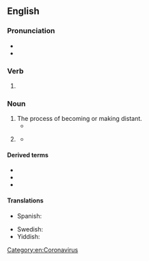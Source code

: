 ==English==

===Pronunciation===
* {{IPA|en|/ˈdɪstənsɪŋ/}}
* {{audio|en|En-us-distancing.ogg|Audio (US)}}

===Verb===
{{head|en|verb form}}

# {{present participle of|en|distance|nocat=1}}

===Noun===
{{en-noun|~}}

# The process of becoming or making distant.
#* {{quote-journal|en|date=April 13, 2008|author=Dave Itzkoff|title=Bob Dylan Finally Gets His Pulitzer. His What?|work=New York Times|url=http://www.nytimes.com/2008/04/13/weekinreview/13Itzkoff.html
|passage=If you were apprehensive, you were in the good company of Dylan aficionados still grappling with the trickster mystique of the 66-year-old singer-songwriter who see the Pulitzer as another chapter in his complicated history with the establishment, an ongoing dance of '''distancings''' and détentes.}}
# {{short for|en|social distancing}}
#: {{ux|en|distancing laws}}
#: {{ux|en|new distancing rules}}
#* {{quote-journal|1=en|date=24 Jan 2021|journal=Global Health Promotion|author=Kristine Sørensen et al.|title=Rebranding social distancing to physical distancing: calling for a change in the health promotion vocabulary to enhance clear communication during a pandemic|url=https://journals.sagepub.com/doi/10.1177/1757975920986126|text=As of today, the rationale for deploying the '''distancing''' measure in public is that COVID-19 spreads through means such as touching, coughing and sneezing.}}

====Derived terms====
* {{l|en|distancing effect}}
* {{l|en|physical distancing}}
* {{l|en|social distancing}}

====Translations====
{{trans-top|becoming or making distant}}
* Spanish: {{t+|es|distanciamiento}}
{{trans-mid}}
* Swedish: {{t+|sv|distansering|c}}
* Yiddish: {{t|yi|דיסטאַנצירונג|f}}
{{trans-bottom}}

[[Category:en:Coronavirus]]